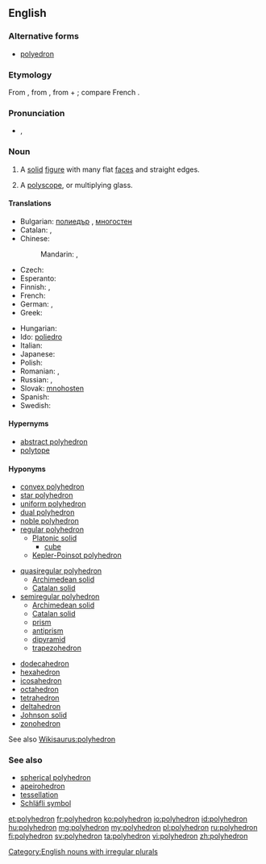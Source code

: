 ==English==
{{wikipedia}}

===Alternative forms===
* [[polyedron]]

===Etymology===
From {{etyl|NL.|en}}, from {{etyl|grc|en}} {{term|πολύεδρον|sc=polytonic|tr=poluedron|lang=grc}}, from {{term|πολύς||many|tr=polus|lang=grc}} + {{term|ἕδρα||seat|tr=hedra|lang=grc}}; compare French {{term|polyèdre|lang=fr}}.

===Pronunciation===
* {{a|UK}} {{enPR|pŏlēhē'drən}}, {{IPA|/pɒliˈhiːdrən/}}

===Noun===
{{en-noun|polyhedra|polyhedrons}}

# {{context|geometry|lang=en}} A [[solid]] [[figure]] with many flat [[face]]s and straight edges.
# {{context|optics|lang=en}} A [[polyscope]], or multiplying glass.

====Translations====
{{trans-top|geometry: solid figure}}
* Bulgarian: [[полиедър]] {{g|m}}, [[многостен]] {{g|m}}
* Catalan: {{t|ca|poliedre|m}}, {{t|ca|políedre|m}}
* Chinese:
*: Mandarin: {{t|cmn|多面體|sc=Hani}}, {{t+|cmn|多面体|tr=duōmiàntǐ|sc=Hani}}
* Czech: {{t|cs|mnohostěn|m}}
* Esperanto: {{t|eo|pluredro}}
* Finnish: {{t+|fi|monitahokas}},  {{t+|fi|polyedri}}
* French: {{t+|fr|polyèdre|m}}
* German: {{t+|de|Polyeder|n}}, {{t+|de|Vielflächner|m}}
* Greek: {{t|el|πολύεδρον|n}}
{{trans-mid}}
* Hungarian: {{t+|hu|poliéder}}
* Ido: [[poliedro]]
* Italian: {{t+|it|poliedro}}
* Japanese: {{t|ja|多面体|tr=ためんたい, tamentai|sc=Jpan}}
* Polish: {{t+|pl|wielościan|m}}
* Romanian: {{t|ro|poliedru|n}}, {{t|ro|poliedre|n-p}}
* Russian: {{t+|ru|многогранник|m|tr=mnogogránnik}}, {{t+|ru|полиэдр|m|tr=poliédr|sc=Cyrl}}
* Slovak: [[mnohosten]] {{g|m}}
* Spanish: {{t+|es|poliedro}}
* Swedish: {{t+|sv|polyeder|c}}
{{trans-bottom}}

{{trans-see|polyscope}}

====Hypernyms====
* [[abstract polyhedron]]
* [[polytope]]

====Hyponyms====
{{rel-top3|Hyponyms}}
* [[convex polyhedron]]
* [[star polyhedron]]
* [[uniform polyhedron]]
* [[dual polyhedron]]
* [[noble polyhedron]]
* [[regular polyhedron]]
** [[Platonic solid]]
*** [[cube]]
** [[Kepler-Poinsot polyhedron]]
{{rel-mid3}}
* [[quasiregular polyhedron]]
** [[Archimedean solid]]
** [[Catalan solid]]
* [[semiregular polyhedron]]
** [[Archimedean solid]]
** [[Catalan solid]]
** [[prism]]
** [[antiprism]]
** [[dipyramid]]
** [[trapezohedron]]
{{rel-mid3}}
* [[dodecahedron]]
* [[hexahedron]]
* [[icosahedron]]
* [[octahedron]]
* [[tetrahedron]]
* [[deltahedron]]
* [[Johnson solid]]
* [[zonohedron]]
{{rel-bottom}}
See also [[Wikisaurus:polyhedron]]

===See also===
* [[spherical polyhedron]]
* [[apeirohedron]]
* [[tessellation]]
* [[Schläfli symbol]]

[[Category:English nouns with irregular plurals]]

[[et:polyhedron]]
[[fr:polyhedron]]
[[ko:polyhedron]]
[[io:polyhedron]]
[[id:polyhedron]]
[[hu:polyhedron]]
[[mg:polyhedron]]
[[my:polyhedron]]
[[pl:polyhedron]]
[[ru:polyhedron]]
[[fi:polyhedron]]
[[sv:polyhedron]]
[[ta:polyhedron]]
[[vi:polyhedron]]
[[zh:polyhedron]]